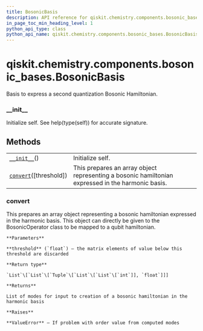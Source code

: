 ```yaml
---
title: BosonicBasis
description: API reference for qiskit.chemistry.components.bosonic_bases.BosonicBasis
in_page_toc_min_heading_level: 1
python_api_type: class
python_api_name: qiskit.chemistry.components.bosonic_bases.BosonicBasis
---
```


<span id="qiskit-chemistry-components-bosonic-bases-bosonicbasis" />

# qiskit.chemistry.components.bosonic\_bases.BosonicBasis

<Class id="qiskit.chemistry.components.bosonic_bases.BosonicBasis" isDedicatedPage={true} github="https://github.com/qiskit-community/qiskit-aqua/tree/stable/0.8/qiskit/chemistry/components/bosonic_bases/bosonic_basis.py" signature="BosonicBasis" modifiers="class">
  Basis to express a second quantization Bosonic Hamiltonian.

  ### \_\_init\_\_

  <Function id="qiskit.chemistry.components.bosonic_bases.BosonicBasis.__init__" signature="__init__()">
    Initialize self. See help(type(self)) for accurate signature.
  </Function>

  ## Methods

  |                                                                                                                                                             |                                                                                                   |
  | ----------------------------------------------------------------------------------------------------------------------------------------------------------- | ------------------------------------------------------------------------------------------------- |
  | [`__init__`](#qiskit.chemistry.components.bosonic_bases.BosonicBasis.__init__ "qiskit.chemistry.components.bosonic_bases.BosonicBasis.__init__")()          | Initialize self.                                                                                  |
  | [`convert`](#qiskit.chemistry.components.bosonic_bases.BosonicBasis.convert "qiskit.chemistry.components.bosonic_bases.BosonicBasis.convert")(\[threshold]) | This prepares an array object representing a bosonic hamiltonian expressed in the harmonic basis. |

  ### convert

  <Function id="qiskit.chemistry.components.bosonic_bases.BosonicBasis.convert" signature="convert(threshold=1e-06)">
    This prepares an array object representing a bosonic hamiltonian expressed in the harmonic basis. This object can directly be given to the BosonicOperator class to be mapped to a qubit hamiltonian.

    **Parameters**

    **threshold** (`float`) – the matrix elements of value below this threshold are discarded

    **Return type**

    `List`\[`List`\[`Tuple`\[`List`\[`List`\[`int`]], `float`]]]

    **Returns**

    List of modes for input to creation of a bosonic hamiltonian in the harmonic basis

    **Raises**

    **ValueError** – If problem with order value from computed modes
  </Function>
</Class>

